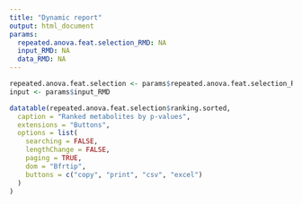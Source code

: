 ```yaml
---
title: "Dynamic report"
output: html_document
params:
  repeated.anova.feat.selection_RMD: NA
  input_RMD: NA
  data_RMD: NA
---
```


```r
repeated.anova.feat.selection <- params$repeated.anova.feat.selection_RMD
input <- params$input_RMD
```

```r
datatable(repeated.anova.feat.selection$ranking.sorted,
  caption = "Ranked metabolites by p-values",
  extensions = "Buttons",
  options = list(
    searching = FALSE,
    lengthChange = FALSE,
    paging = TRUE,
    dom = "Bfrtip",
    buttons = c("copy", "print", "csv", "excel")
  )
)
```

```r

```

```r

```



```r

```

```r

```

```r

```


